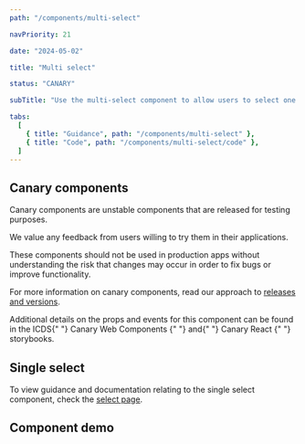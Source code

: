 ```yaml
---
path: "/components/multi-select"

navPriority: 21

date: "2024-05-02"

title: "Multi select"

status: "CANARY"

subTitle: "Use the multi-select component to allow users to select one or more values from a list of options."

tabs:
  [
    { title: "Guidance", path: "/components/multi-select" },
    { title: "Code", path: "/components/multi-select/code" },
  ]
---
```




<IcAlert
  heading="Canary component"
  variant="info"
  message="This component is new and its guidance will be updated over time."
/>

## Canary components

Canary components are unstable components that are released for testing purposes.

We value any feedback from users willing to try them in their applications.

These components should not be used in production apps without understanding the risk that changes may occur in order to fix bugs or improve functionality.

For more information on canary components, read our approach to [releases and versions](/get-started/releases-versions).

<p>
  Additional details on the props and events for this component can be found in
  the ICDS{" "}
  <IcLink
    href="https://mi6.github.io/ic-ui-kit/branches/develop/canary-web-components/?path=/docs/web-components-multi-select--docs"
    target="_blank"
  >
    Canary Web Components
  </IcLink>{" "}
  and{" "}
  <IcLink
    href="https://mi6.github.io/ic-ui-kit/branches/develop/canary-react/?path=/docs/react-components-multi-select--docs"
    target="_blank"
  >
    Canary React
  </IcLink>{" "}
  storybooks.
</p>

## Single select

To view guidance and documentation relating to the single select component, check the [select page](/components/select).

## Component demo

<ComponentPreview>
  <IcSelectWithMulti
    label="What are your favourite types of coffee?"
    options={OPTIONS}
    multiple
  />
</ComponentPreview>
